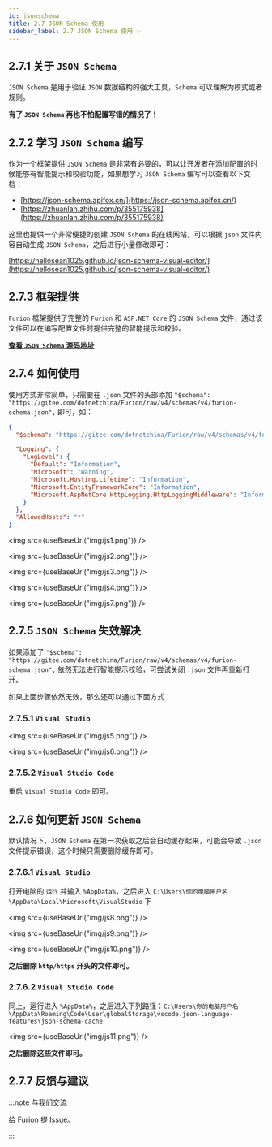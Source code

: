 ```yaml
---
id: jsonschema
title: 2.7 JSON Schema 使用
sidebar_label: 2.7 JSON Schema 使用 ✨
---
```



## 2.7.1 关于 `JSON Schema`

`JSON Schema` 是用于验证 `JSON` 数据结构的强大工具，`Schema` 可以理解为模式或者规则。

**有了 `JSON Schema` 再也不怕配置写错的情况了！**

## 2.7.2 学习 `JSON Schema` 编写

作为一个框架提供 `JSON Schema` 是非常有必要的，可以让开发者在添加配置的时候能够有智能提示和校验功能，如果想学习 `JSON Schema` 编写可以查看以下文档：

- [https://json-schema.apifox.cn/](https://json-schema.apifox.cn/)
- [https://zhuanlan.zhihu.com/p/355175938](https://zhuanlan.zhihu.com/p/355175938)

这里也提供一个非常便捷的创建 `JSON Schema` 的在线网站，可以根据 `json` 文件内容自动生成 `JSON Schema`，之后进行小量修改即可：

[https://hellosean1025.github.io/json-schema-visual-editor/](https://hellosean1025.github.io/json-schema-visual-editor/)

## 2.7.3 框架提供

`Furion` 框架提供了完整的 `Furion` 和 `ASP.NET Core` 的 `JSON Schema` 文件，通过该文件可以在编写配置文件时提供完整的智能提示和校验。

**[查看 `JSON Schema` 源码地址](https://gitee.com/dotnetchina/Furion/raw/v4/schemas/v4/furion-schema.json)**

## 2.7.4 如何使用

使用方式非常简单，只需要在 `.json` 文件的头部添加 `"$schema": "https://gitee.com/dotnetchina/Furion/raw/v4/schemas/v4/furion-schema.json",` 即可，如：

```json showLineNumbers {2}
{
  "$schema": "https://gitee.com/dotnetchina/Furion/raw/v4/schemas/v4/furion-schema.json",

  "Logging": {
    "LogLevel": {
      "Default": "Information",
      "Microsoft": "Warning",
      "Microsoft.Hosting.Lifetime": "Information",
      "Microsoft.EntityFrameworkCore": "Information",
      "Microsoft.AspNetCore.HttpLogging.HttpLoggingMiddleware": "Information"
    }
  },
  "AllowedHosts": "*"
}
```

<img src={useBaseUrl("img/js1.png")} />

<img src={useBaseUrl("img/js2.png")} />

<img src={useBaseUrl("img/js3.png")} />

<img src={useBaseUrl("img/js4.png")} />

<img src={useBaseUrl("img/js7.png")} />

## 2.7.5 `JSON Schema` 失效解决

如果添加了 `"$schema": "https://gitee.com/dotnetchina/Furion/raw/v4/schemas/v4/furion-schema.json",` 依然无法进行智能提示校验，可尝试关闭 `.json` 文件再重新打开。

如果上面步骤依然无效，那么还可以通过下面方式：

### 2.7.5.1 `Visual Studio`

<img src={useBaseUrl("img/js5.png")} />

<img src={useBaseUrl("img/js6.png")} />

### 2.7.5.2 `Visual Studio Code`

重启 `Visual Studio Code` 即可。

## 2.7.6 如何更新 `JSON Schema`

默认情况下，`JSON Schema` 在第一次获取之后会自动缓存起来，可能会导致 `.json` 文件提示错误，这个时候只需要删除缓存即可。

### 2.7.6.1 `Visual Studio`

打开电脑的 `运行` 并输入 `%AppData%`，之后进入 `C:\Users\你的电脑用户名\AppData\Local\Microsoft\VisualStudio` 下

<img src={useBaseUrl("img/js8.png")} />

<img src={useBaseUrl("img/js9.png")} />

<img src={useBaseUrl("img/js10.png")} />

**之后删除 `http/https` 开头的文件即可。**

### 2.7.6.2 `Visual Studio Code`

同上，运行进入 `%AppData%`，之后进入下列路径：`C:\Users\你的电脑用户名\AppData\Roaming\Code\User\globalStorage\vscode.json-language-features\json-schema-cache`

<img src={useBaseUrl("img/js11.png")} />

**之后删除这些文件即可。**

## 2.7.7 反馈与建议

:::note 与我们交流

给 Furion 提 [Issue](https://gitee.com/dotnetchina/Furion/issues/new?issue)。

:::
